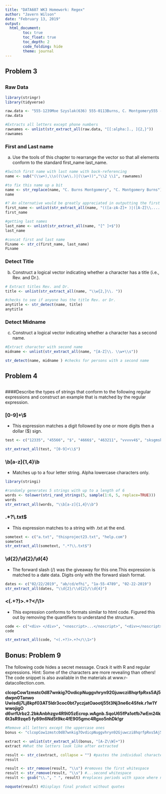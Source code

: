 ---
title: "DATA607 WK3 Homework: Regex"
author: "Javern Wilson"
date: "February 13, 2019"
output: 
  html_document:
        toc: true
        toc_float: true
        toc_depth: 2 
        code_folding: hide
        theme: journal
---

## Problem 3
## {.tabset .tabset-fade}

### Raw Data
```{r rawdata, message=FALSE, warning=FALSE}
library(stringr)
library(tidyverse)

raw.data <- "555-1239Moe Szyslak(636) 555-0113Burns, C. Montgomery555 -6542Rev. Timothy Lovejoy555 8904Ned Flanders636-555-3226Simpson, Homer5553642Dr. Julius Hibbert"
raw.data

#Extracts all letters except phone numbers
rawnames <- unlist(str_extract_all(raw.data, "[[:alpha:]., ]{2,}")) 
rawnames

```

### First and Last name
(a) Use the tools of this chapter to rearrange the vector so that all elements conform to the standard first_name last_name. 

```{r fname lname}
#Switch first name with last name with back-referencing
name <- sub("(\\w+),\\s((\\w\\.)|(\\w+))","\\2 \\1", rawnames)

#to fix this name up a bit
name <- str_replace(name, "C. Burns Montgomery", "C. Montgomery Burns")
name

#? An alternative would be greatly appreciated in outputting the first initial
first_name <- unlist(str_extract_all(name, "(([a-zA-Z]+ )|([A-Z]\\............ )|( [A-Za-z]+$))"))
first_name

#getting last names
last_name <- unlist(str_extract_all(name, "[^ ]+$"))
last_name

#concat first and last name
FLname <- str_c(first_name, last_name)
FLname

```

### Detect Title
(b) Construct a logical vector indicating whether a character has a title (i.e., Rev. and Dr.). 

```{r detect}
# Extract titles Rev. and Dr.
title <- unlist(str_extract_all(name, "\\w{2,}\\. "))

#checks to see if anyone has the title Rev. or Dr.
anytitle <- str_detect(name, title)
anytitle


```

### Detect Midname
(c) Construct a logical vector indicating whether a character has a second name. 

```{r}
#Extract character with second name
midname <- unlist(str_extract_all(name, "[A-Z]\\. \\w+\\s")) 

str_detect(name, midname ) #checks for persons with a second name

```

## Problem 4
## {.tabset .tabset-fade}

####Describe the types of strings that conform to the following regular expressions and construct an example that is matched by the regular expression. 

### [0-9]+\\$ 
   - This expression matches a digit followed by one or more digits then a dollar ($) sign.
```{r}
test <- c("12335", "45566", "$", "4666$", "463211", "vvvvv4$", "sksgmskmg")

str_extract_all(test, "[0-9]+\\$")


```
   
   
### \\b[a-z]{1,4}\\b 
  - Matches up to a four letter string. Alpha lowercase characters only.
```{r}
library(stringi)

#randomly generates 5 strings with up to a length of 6
words <- tolower(stri_rand_strings(5, sample(1:6, 5, replace=TRUE)))
words
str_extract_all(words, "\\b[a-z]{1,4}\\b")

```


### .*?\\.txt$ 
 
  - This expression matches to a string with .txt at the end.
```{r}
sometext <- c("a.txt", "thisproject23.txt", "help.com")
sometext
str_extract_all(sometext, ".*?\\.txt$")
```


### \\d{2}/\\d{2}/\\d{4} 
  - The forward slash (/) was the giveaway for this one.This expression is matched to a date data. Digits only with the forward slash format.  

```{r}

dates <- c("02/22/2019", "ab/cd/efhi", "1a-55-4789", "02-22-2019")
str_extract_all(dates, "\\d{2}/\\d{2}/\\d{4}")

```


### <(.+?)>.+?</\\1>
  - This expression conforms to formats similar to html code. Figured this out by removing the quantifiers to understand the structure.
```{r}

code <- c("<div> </div>", "<noscript>...</noscript>", "<div></noscript>")
code

str_extract_all(code, "<(.+?)>.+?</\\1>")

```



## Bonus: Problem 9
The following code hides a secret message. Crack it with R and regular expressions. Hint: Some of the characters are more revealing than others! The code snippet is also available in the materials at www.r-datacollection.com.

**clcopCow1zmstc0d87wnkig7OvdicpNuggvhryn92Gjuwczi8hqrfpRxs5Aj5dwpn0Tanwo Uwisdij7Lj8kpf03AT5Idr3coc0bt7yczjatOaootj55t3Nj3ne6c4Sfek.r1w1YwwojigO d6vrfUrbz2.2bkAnbhzgv4R9i05zEcrop.wAgnb.SqoU65fPa1otfb7wEm24k6t3sR9zqe5 fy89n6Nd5t9kc4fE905gmc4Rgxo5nhDk!gr**

```{r Bonus}

#Remove all letters except the uppercase ones
bonus <- "clcopCow1zmstc0d87wnkig7OvdicpNuggvhryn92Gjuwczi8hqrfpRxs5Aj5dwpn0Tanwo Uwisdij7Lj8kpf03AT5Idr3coc0bt7yczjatOaootj55t3Nj3ne6c4Sfek.r1w1YwwojigO d6vrfUrbz2.2bkAnbhzgv4R9i05zEcrop.wAgnb.SqoU65fPa1otfb7wEm24k6t3sR9zqe5 fy89n6Nd5t9kc4fE905gmc4Rgxo5nhDk!gr"

extract <- unlist(str_extract_all(bonus, "[A-Z\\W]+"))
extract #What the letters look like after extracted

result <- str_c(extract, collapse = "") #pastes the individual characters together
result 

result <- str_remove(result, "\\s") #removes the first whitespace
result <- str_remove(result, "\\s") #...second whitespace
result <- gsub("\\.", " ", result) #replaces periods with space where neccessary. 

noquote(result) #Displays final product without quotes

```


